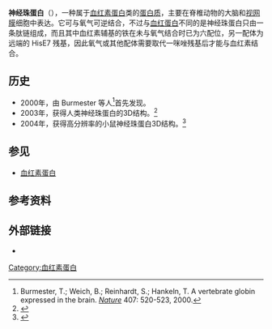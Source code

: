 {{protein
| Name = 神经珠蛋白
| caption = 小鼠神经珠蛋白的模型（来源：{{PDB|1Q1F}}）
| image = Neuroglobin.png 
| width = 
| HGNCid = 6553
| Symbol = NGB
| AltSymbols =
| EntrezGene = 58157
| OMIM = 605304
| RefSeq = 
| UniProt = Q9NPG2
| PDB =
| ECnumber = 
| Chromosome = 14
| Arm = q
| Band = 24
| LocusSupplementaryData = 
}}

'''神经珠蛋白'''（{{lang-en|Neuroglobin}}），一种属于[[血红素蛋白|血红素蛋白]]类的[[蛋白质|蛋白质]]，主要在脊椎动物的大脑和[[视网膜|视网膜]]细胞中表达。它可与氧气可逆结合，不过与[[血红蛋白|血红蛋白]]不同的是神经珠蛋白只由一条肽链组成，而且其中血红素辅基的铁在未与氧气结合时已为六配位，另一配体为远端的 HisE7 残基，因此氧气或其他配体需要取代一咪唑残基后才能与血红素结合。

==历史==
*2000年，由 Burmester 等人<ref>Burmester, T.; Weich, B.; Reinhardt, S.; Hankeln, T. A vertebrate globin expressed in the brain. ''[[Nature_(journal)|Nature]]'' 407: 520-523, 2000.</ref>首先发现。
*2003年，获得人类神经珠蛋白的3D结构。<ref>{{cite journal en|title=Human Brain Neuroglobin Structure Reveals a Distinct Mode of Controlling Oxygen Affinity |author=Alessandra Pesce, Sylvia Dewilde, Marco Nardini, Luc Moens, Paolo Ascenzi, Thomas Hankeln, Thorsten Burmester and Martino Bolognes |doi=10.1016/S0969-2126(03)00166-7 |journal=Structure |volume=11 |issue=9 |year=2003 |pages=1087–1095}}</ref>
*2004年，获得高分辨率的小鼠神经珠蛋白3D结构。<ref>{{cite journal en|journal=Proteins: Structure, Function, and Bioinformatics |volume=56 |issue=1 |pages=85–92 |year=2004 |doi=10.1002/prot.20113 |title=The structure of murine neuroglobin: Novel pathways for ligand migration and binding |author=Beatrice Vallone, Karin Nienhaus, Maurizio Brunori, G. Ulrich Nienhaus}}</ref>

==参见==
* [[血红素蛋白|血红素蛋白]]

==参考资料==
{{reflist}}

==外部链接==
* {{MeshName|neuroglobin}}
{{血红素蛋白}}
[[Category:血红素蛋白|Category:血红素蛋白]]